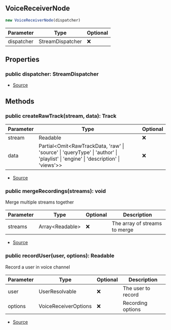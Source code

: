 ## VoiceReceiverNode


```typescript
new VoiceReceiverNode(dispatcher)
```
| Parameter | Type | Optional |
| ----------- | ----------- | ----------- |
| dispatcher | StreamDispatcher | ❌ |


## Properties
### public dispatcher: StreamDispatcher
- [Source](https://github.com/Androz2091/discord-player/blob/e5339f1/packages/discord-player/src/Structures/VoiceReceiverNode.ts#L19)

## Methods
### public createRawTrack(stream, data): Track
| Parameter | Type | Optional |
| ----------- | ----------- | ----------- |
| stream | Readable | ❌ |
| data | Partial\<Omit\<RawTrackData, 'raw' \| 'source' \| 'queryType' \| 'author' \| 'playlist' \| 'engine' \| 'description' \| 'views'>> | ❌ |


- [Source](https://github.com/Androz2091/discord-player/blob/e5339f1/packages/discord-player/src/Structures/VoiceReceiverNode.ts#L21)
### public mergeRecordings(streams): void
Merge multiple streams together



| Parameter | Type | Optional | Description |
| ----------- | ----------- | ----------- | ----------- |
| streams | Array\<Readable> | ❌ | The array of streams to merge |


- [Source](https://github.com/Androz2091/discord-player/blob/e5339f1/packages/discord-player/src/Structures/VoiceReceiverNode.ts#L45)
### public recordUser(user, options): Readable
Record a user in voice channel



| Parameter | Type | Optional | Description |
| ----------- | ----------- | ----------- | ----------- |
| user | UserResolvable | ❌ | The user to record |
| options | VoiceReceiverOptions | ❌ | Recording options |


- [Source](https://github.com/Androz2091/discord-player/blob/e5339f1/packages/discord-player/src/Structures/VoiceReceiverNode.ts#L56)